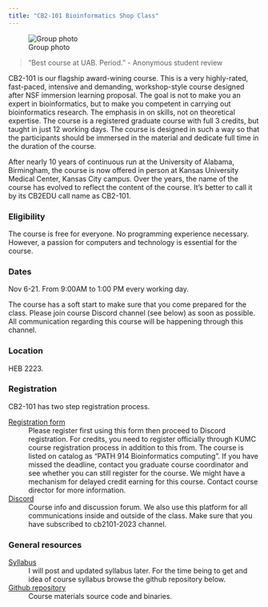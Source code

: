 ```yaml
---
title: "CB2-101 Bioinformatics Shop Class"
---
```


![Group photo](./img/IMG_1058.jpg)

> "Best course at UAB. Period." - Anonymous student review

CB2-101 is our flagship award-wining course. This is a very highly-rated, fast-paced, intensive and demanding, workshop-style course designed after NSF immersion learning proposal. The goal is not to make you an expert in bioinformatics, but to make you competent in carrying out bioinformatics research. The emphasis in on skills, not on theoretical expertise. The course is a registered graduate course with full 3 credits, but taught in just 12 working days. The course is designed in such a way so that the participants should be immersed in the material and dedicate full time in the duration of the course.

After nearly 10 years of continuous run at the University of Alabama, Birmingham, the course is now offered in person at Kansas University Medical Center, Kansas City campus. Over the years, the name of the course has evolved to reflect the content of the course. It's better to call it by its CB2EDU call name as CB2-101.

### Eligibility
The course is free for everyone. No programming experience necessary. However, a passion for computers and technology is essential for the course.

### Dates
Nov 6-21. From 9:00AM to 1:00 PM every working day.

::: {.callout-note}
The course has a soft start to make sure that you come prepared for the class. Please join course Discord channel (see below) as soon as possible. All communication regarding this course will be happening through this channel.
:::

### Location
HEB 2223.

### Registration

CB2-101 has two step registration process. 

[Registration form](https://forms.gle/RQ5DtFjiZ2CijVJf9)
: 	Please register first using this form then proceed to Discord registration. For credits, you need to register officially through KUMC course registration process in addition to this from. The course is listed on catalog as "PATH 914 Bioinformatics computing". If you have missed the deadline, contact you graduate course coordinator and see whether you can still register for the course. We might have a mechanism for delayed credit earning for this course. Contact course director for more information.

[Discord](https://discord.gg/PXYdNcqHMe)
: Course info and discussion forum. We also use this platform for all communications inside and outside of the class. Make sure that you have subscribed to cb2101-2023 channel.


### General resources

[Syllabus]()
: I will post and updated syllabus later. For the time being to get and idea of course syllabus browse the github repository below.

[Github repository](https://github.com/cb2edu/CB2-101-BioComp)
: Course materials source code and binaries.



